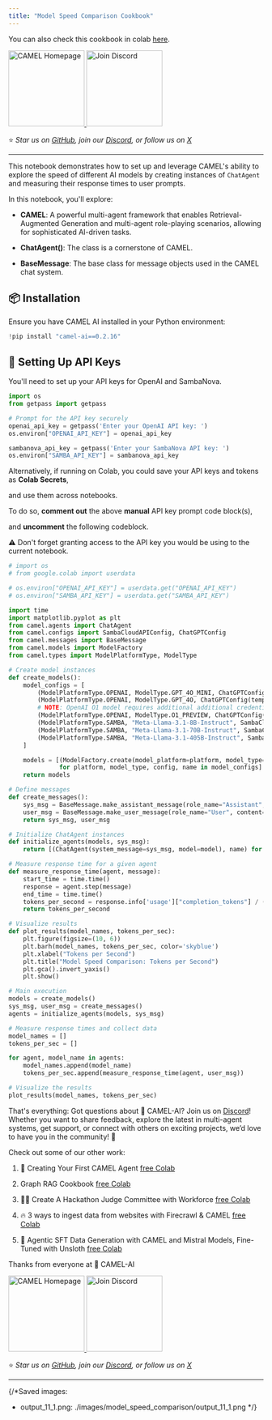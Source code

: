 ```yaml
---
title: "Model Speed Comparison Cookbook"
---
```


You can also check this cookbook in colab [here](https://colab.research.google.com/drive/1oZfsgYfPPLVtMeA6DhsCd5jbdiAzEQSW?usp=sharing).

<div style={{ display: "flex", justifyContent: "center", alignItems: "center", gap: "1rem", marginBottom: "2rem" }}>
  <a href="https://www.camel-ai.org/">
    <img src="https://i.postimg.cc/KzQ5rfBC/button.png" width="150" alt="CAMEL Homepage"/>
  </a>
  <a href="https://discord.camel-ai.org">
    <img src="https://i.postimg.cc/L4wPdG9N/join-2.png" width="150" alt="Join Discord"/>
  </a>
</div>  

⭐ *Star us on [GitHub](https://github.com/camel-ai/camel), join our [Discord](https://discord.camel-ai.org), or follow us on [X](https://x.com/camelaiorg)*

---

This notebook demonstrates how to set up and leverage CAMEL's ability to explore the speed of different AI models by creating instances of `ChatAgent` and measuring their response times to user prompts.

In this notebook, you'll explore:

* **CAMEL**: A powerful multi-agent framework that enables Retrieval-Augmented Generation and multi-agent role-playing scenarios, allowing for sophisticated AI-driven tasks.

* **ChatAgent()**: The class is a cornerstone of CAMEL. 

* **BaseMessage**: The base class for message objects used in the CAMEL chat system.

## 📦 Installation

Ensure you have CAMEL AI installed in your Python environment:


```python
!pip install "camel-ai==0.2.16"
```

## 🔑 Setting Up API Keys

You'll need to set up your API keys for OpenAI and SambaNova.


```python
import os
from getpass import getpass

# Prompt for the API key securely
openai_api_key = getpass('Enter your OpenAI API key: ')
os.environ["OPENAI_API_KEY"] = openai_api_key

sambanova_api_key = getpass('Enter your SambaNova API key: ')
os.environ["SAMBA_API_KEY"] = sambanova_api_key
```

Alternatively, if running on Colab, you could save your API keys and tokens as **Colab Secrets**,

and use them across notebooks.

To do so, **comment out** the above **manual** API key prompt code block(s),

and **uncomment** the following codeblock.

⚠️ Don't forget granting access to the API key you would be using to the current notebook.


```python
# import os
# from google.colab import userdata

# os.environ["OPENAI_API_KEY"] = userdata.get("OPENAI_API_KEY")
# os.environ["SAMBA_API_KEY"] = userdata.get("SAMBA_API_KEY")
```


```python
import time
import matplotlib.pyplot as plt
from camel.agents import ChatAgent
from camel.configs import SambaCloudAPIConfig, ChatGPTConfig
from camel.messages import BaseMessage
from camel.models import ModelFactory
from camel.types import ModelPlatformType, ModelType

# Create model instances
def create_models():
    model_configs = [
        (ModelPlatformType.OPENAI, ModelType.GPT_4O_MINI, ChatGPTConfig(temperature=0.0, max_tokens=2000), "OpenAI GPT-4O Mini"),
        (ModelPlatformType.OPENAI, ModelType.GPT_4O, ChatGPTConfig(temperature=0.0, max_tokens=2000), "OpenAI GPT-4O"),
        # NOTE: OpenAI O1 model requires additional additional credentials
        (ModelPlatformType.OPENAI, ModelType.O1_PREVIEW, ChatGPTConfig(temperature=0.0), "OpenAI O1 Preview"),
        (ModelPlatformType.SAMBA, "Meta-Llama-3.1-8B-Instruct", SambaCloudAPIConfig(temperature=0.0, max_tokens=2000), "SambaNova Llama 8B"),
        (ModelPlatformType.SAMBA, "Meta-Llama-3.1-70B-Instruct", SambaCloudAPIConfig(temperature=0.0, max_tokens=2000), "SambaNova Llama 70B"),
        (ModelPlatformType.SAMBA, "Meta-Llama-3.1-405B-Instruct", SambaCloudAPIConfig(temperature=0.0, max_tokens=2000), "SambaNova Llama 405B")
    ]

    models = [(ModelFactory.create(model_platform=platform, model_type=model_type, model_config_dict=config.as_dict(), url="https://api.sambanova.ai/v1" if platform == ModelPlatformType.SAMBA else None), name)
              for platform, model_type, config, name in model_configs]
    return models

# Define messages
def create_messages():
    sys_msg = BaseMessage.make_assistant_message(role_name="Assistant", content="You are a helpful assistant.")
    user_msg = BaseMessage.make_user_message(role_name="User", content="Tell me a long story.")
    return sys_msg, user_msg

# Initialize ChatAgent instances
def initialize_agents(models, sys_msg):
    return [(ChatAgent(system_message=sys_msg, model=model), name) for model, name in models]

# Measure response time for a given agent
def measure_response_time(agent, message):
    start_time = time.time()
    response = agent.step(message)
    end_time = time.time()
    tokens_per_second = response.info['usage']["completion_tokens"] / (end_time - start_time)
    return tokens_per_second

# Visualize results
def plot_results(model_names, tokens_per_sec):
    plt.figure(figsize=(10, 6))
    plt.barh(model_names, tokens_per_sec, color='skyblue')
    plt.xlabel("Tokens per Second")
    plt.title("Model Speed Comparison: Tokens per Second")
    plt.gca().invert_yaxis()
    plt.show()

# Main execution
models = create_models()
sys_msg, user_msg = create_messages()
agents = initialize_agents(models, sys_msg)

# Measure response times and collect data
model_names = []
tokens_per_sec = []

for agent, model_name in agents:
    model_names.append(model_name)
    tokens_per_sec.append(measure_response_time(agent, user_msg))

# Visualize the results
plot_results(model_names, tokens_per_sec)
```

That's everything: Got questions about 🐫 CAMEL-AI? Join us on [Discord](https://discord.camel-ai.org)! Whether you want to share feedback, explore the latest in multi-agent systems, get support, or connect with others on exciting projects, we’d love to have you in the community! 🤝

Check out some of our other work:

1. 🐫 Creating Your First CAMEL Agent [free Colab](https://docs.camel-ai.org/cookbooks/create_your_first_agent.html)

2.  Graph RAG Cookbook [free Colab](https://colab.research.google.com/drive/1uZKQSuu0qW6ukkuSv9TukLB9bVaS1H0U?usp=sharing)

3. 🧑‍⚖️ Create A Hackathon Judge Committee with Workforce [free Colab](https://colab.research.google.com/drive/18ajYUMfwDx3WyrjHow3EvUMpKQDcrLtr?usp=sharing)

4. 🔥 3 ways to ingest data from websites with Firecrawl & CAMEL [free Colab](https://colab.research.google.com/drive/1lOmM3VmgR1hLwDKdeLGFve_75RFW0R9I?usp=sharing)

5. 🦥 Agentic SFT Data Generation with CAMEL and Mistral Models, Fine-Tuned with Unsloth [free Colab](https://colab.research.google.com/drive/1lYgArBw7ARVPSpdwgKLYnp_NEXiNDOd-?usp=sharingg)

Thanks from everyone at 🐫 CAMEL-AI


<div style={{ display: "flex", justifyContent: "center", alignItems: "center", gap: "1rem", marginBottom: "2rem" }}>
  <a href="https://www.camel-ai.org/">
    <img src="https://i.postimg.cc/KzQ5rfBC/button.png" width="150" alt="CAMEL Homepage"/>
  </a>
  <a href="https://discord.camel-ai.org">
    <img src="https://i.postimg.cc/L4wPdG9N/join-2.png" width="150" alt="Join Discord"/>
  </a>
</div>  

⭐ *Star us on [GitHub](https://github.com/camel-ai/camel), join our [Discord](https://discord.camel-ai.org), or follow us on [X](https://x.com/camelaiorg)*

---



{/*Saved images:
- output_11_1.png: ./images/model_speed_comparison/output_11_1.png
*/}
